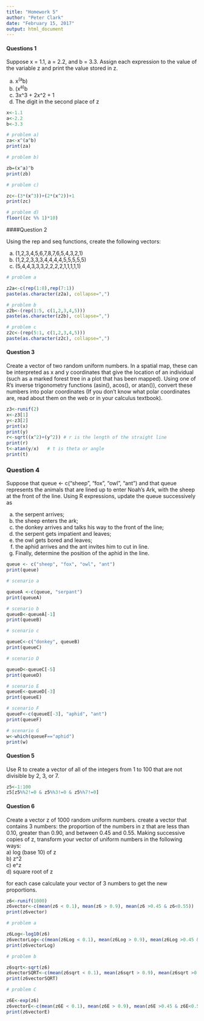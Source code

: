 ```yaml
---
title: "Homework 5"
author: "Peter Clark"
date: "February 15, 2017"
output: html_document
---
```



#### Questions 1
Suppose x = 1.1, a = 2.2, and b = 3.3. Assign each expression to the value of the variable z and print the value stored in z.   

  a) x^(a^b)   
  b) (x^a)^b   
  c) 3x^3 + 2x^2 + 1
  d) The digit in the second place of z 
  

```r
x<-1.1
a<-2.2
b<-3.3

# problem a)
za<-x^(a^b)
print(za)

# problem b)

zb=(x^a)^b
print(zb)

# problem c)

zc<-(3*(x^3))+(2*(x^2))+1
print(zc)

# problem d)
floor((zc %% 1)*10)

```



####Question 2

Using the rep and seq functions, create the following vectors:

  a) (1,2,3,4,5,6,7,8,7,6,5,4,3,2,1)   
  b) (1,2,2,3,3,3,4,4,4,4,5,5,5,5,5)   
  c) (5,4,4,3,3,3,2,2,2,2,1,1,1,1,1)   

```r
# problem a

z2a<-c(rep(1:8),rep(7:1))
paste(as.character(z2a), collapse=",")

# problem b
z2b<-(rep(1:5, c(1,2,3,4,5)))
paste(as.character(z2b), collapse=",")

# problem c
z2c<-(rep(5:1, c(1,2,3,4,5)))
paste(as.character(z2c), collapse=",")
```

#### Question 3
Create a vector of two random uniform numbers. In a spatial map, these can be interpreted as x and y coordinates that give the location of an individual (such as a marked forest tree in a plot that has been mapped). Using one of R’s inverse trigonometry functions (asin(), acos(), or atan()), convert these numbers into polar coordinates (If you don’t know what polar coordinates are, read about them on the web or in your calculus textbook).

```r
z3<-runif(2)
x<-z3[1]
y<-z3[2]
print(x)
print(y)
r<-sqrt((x^2)+(y^2)) # r is the length of the straight line
print(r)
t<-atan(y/x)   # t is theta or angle
print(t)
```

### Question 4
Suppose that queue <- c("sheep", "fox", "owl", "ant") and that queue represents the animals that are lined up to enter Noah’s Ark, with the sheep at the front of the line. Using R expressions, update the queue successively as

  a) the serpent arrives;   
  b) the sheep enters the ark;   
  c) the donkey arrives and talks his way to the front of the line;   
  d) the serpent gets impatient and leaves;   
  e) the owl gets bored and leaves;   
  f) the aphid arrives and the ant invites him to cut in line.   
  g) Finally, determine the position of the aphid in the line.   
  
```r
queue <- c("sheep", "fox", "owl", "ant")
print(queue)

# scenario a

queueA <-c(queue, "serpant")
print(queueA)

# scenario b
queueB<-queueA[-1]
print(queueB)

# scenario c

queueC<-c("donkey", queueB)
print(queueC)

# scenario D

queueD<-queueC[-5]
print(queueD)

# scenario E
queueE<-queueD[-3]
print(queueE)

# scenario F
queueF<-c(queueE[-3], "aphid", "ant")
print(queueF)

# scenario G
w<-which(queueF=="aphid")
print(w)
```


#### Question 5

Use R to create a vector of all of the integers from 1 to 100 that are not divisible by 2, 3, or 7.

```r
z5<-1:100 
z5[z5%%2!=0 & z5%%3!=0 & z5%%7!=0]
```

#### Question 6
Create a vector z of 1000 random uniform numbers.
create a vector that contains 3 numbers: the proportion of the numbers in z that are less than 0.10, greater than 0.90, and between 0.45 and 0.55.
Making successive copies of z, transform your vector of uniform numbers in the following ways:   
  a) log (base 10) of z   
  b) z^2   
  c) e^z   
  d) square root of z
  
for each case calculate your vector of 3 numbers to get the new proportions.

```r
z6<-runif(1000)
z6vector<-c(mean(z6 < 0.1), mean(z6 > 0.9), mean(z6 >0.45 & z6<0.55))
print(z6vector)

# problem a

z6Log<-log10(z6)
z6vectorLog<-c(mean(z6Log < 0.1), mean(z6Log > 0.9), mean(z6Log >0.45 & z6Log<0.55))
print(z6vectorLog)

# problem b

z6sqrt<-sqrt(z6)
z6vectorSQRT<-c(mean(z6sqrt < 0.1), mean(z6sqrt > 0.9), mean(z6sqrt >0.45 & z6sqrt<0.55))
print(z6vectorSQRT)

# problem C

z6E<-exp(z6)
z6vectorE<-c(mean(z6E < 0.1), mean(z6E > 0.9), mean(z6E >0.45 & z6E<0.55))
print(z6vectorE)


```

